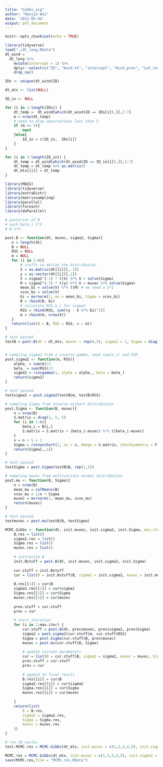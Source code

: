 ```yaml
---
title: "Gibbs_alg"
author: "Renjie Wei"
date: '2022-05-04'
output: pdf_document
---
```


```r
knitr::opts_chunk$set(echo = TRUE)
```

```r
library(tidyverse)
load("./dt_long.RData")
dt_wind =
  dt_long %>% 
    mutate(intercept = 1) %>% 
    dplyr::select(c("ID", "Wind.kt", "intercept", "Wind_prev", "Lat_change", "Long_change", "Wind_change")) %>%
    drop_na()

IDs <- unique(dt_wind$ID)

dt_mtx <- list(NULL)

ID_in <- NULL

for (i in 1:length(IDs)) {
    dt_temp =  dt_wind[which(dt_wind$ID == IDs[i]),][,2:7]
    m = nrow(dt_temp)
    # need to drop observations less than 5
    if (m <= 5){
        next
    }else{
        ID_in = c(ID_in,  IDs[i])
    }
}

for (i in 1:length(ID_in)) {
    dt_temp = dt_wind[which(dt_wind$ID == ID_in[i]),][,2:7]
    dt_temp = dt_temp %>% as.matrix()
    dt_mtx[[i]] = dt_temp
}
```

```r
library(MASS)
library(tidyverse)
library(extraDistr)
library(matrixsampling)
library(parallel)
library(foreach)
library(doParallel)

# posterior of B
# each beta_i 1*5
# B n*5

post.B <- function(dt, muvec, sigma2, Sigma){
   n = length(dt)
   B = NULL
   RSS = NULL
   m = NULL
   for (i in 1:n){
       # stuffs to define the distribution
       X = as.matrix(dt[[i]][,-1]) 
       y = as.vector(dt[[i]][,1])
       V = sigma2^(-1) * t(X) %*% X + solve(Sigma)
       M = sigma2^(-1) * t(y) %*% X + muvec %*% solve(Sigma)
       mean_bi = solve(V) %*% t(M) # we need a 5*1
       vcov_bi = solve(V)
       bi = mvrnorm(1, mu = mean_bi, Sigma = vcov_bi)
       B = rbind(B, bi)
       # calculate RSS,m_i for sigma2
       RSS = rbind(RSS, sum((y - X %*% bi)^2))
       m = rbind(m, nrow(X))
   }
   return(list(B = B, RSS = RSS, m = m))
}

# test passed
testB = post.B(dt = dt_mtx, muvec = rep(0,5), sigma2 = 2, Sigma = diag(2,5,5))


# sampling sigma2 from a inverse gamma, need sum(m_i) and SSR
post.sigma2 <- function(m, RSS){
    alpha_ = sum(m)/2
    beta_ = sum(RSS)/2
    sigma2 = rinvgamma(1, alpha = alpha_, beta = beta_)
    return(sigma2)
}

# test passed
testsigma2 = post.sigma2(testB$m, testB$RSS)

# sampling Sigma from inverse wishart distribution
post.Sigma <- function(B, muvec){
    n = nrow(B)
    S.matrix = diag(1, 5, 5)
    for (i in 1:n){
        beta_i = B[i,]
        S.matrix = S.matrix + (beta_i-muvec) %*% t(beta_i-muvec)
    }
    v = n + 5 + 1
    Sigma = rinvwishart(1, nu = v, Omega = S.matrix, checkSymmetry = F)
    return(Sigma[,,1])
}

# test passed
testSigma = post.Sigma(testB$B, rep(1,5))

# sampling muvec from multivariate normal distribution
post.mu <- function(B, Sigma){
    n = nrow(B)
    mean_mu = colMeans(B)
    vcov_mu = 1/n * Sigma
    muvec = mvrnorm(1, mean_mu, vcov_mu)
    return(muvec)
}

# test passed
testmuvec = post.mu(testB$B, testSigma)
```

```r
MCMC.Gibbs <- function(dt, init.muvec, init.sigma2, init.Sigma, max.iter = 1e4){
    B.res = list()
    sigma2.res = list()
    Sigma.res = list()
    muvec.res = list()
    
    # initialize B
    init.Bstuff = post.B(dt, init.muvec, init.sigma2, init.Sigma)
    
    cur.stuff = init.Bstuff
    cur = list(B = init.Bstuff$B, sigma2 = init.sigma2, muvec = init.muvec, Sigma = init.Sigma)
    
    B.res[[1]] = cur$B
    sigma2.res[[1]] = cur$sigma2
    Sigma.res[[1]] = cur$Sigma
    muvec.res[[1]] = cur$muvec
    
    prev.stuff = cur.stuff
    prev = cur
    
    # start iteration
    for (i in 2:max.iter) {
        cur.stuff = post.B(dt, prev$muvec, prev$sigma2, prev$Sigma)
        sigma2 = post.sigma2(cur.stuff$m, cur.stuff$RSS)
        Sigma = post.Sigma(cur.stuff$B, prev$muvec)
        muvec = post.mu(cur.stuff$B, Sigma)
        
        # update current parameters
        cur = list(B = cur.stuff$B, sigma2 = sigma2, muvec = muvec, Sigma = Sigma)
        prev.stuff = cur.stuff
        prev = cur
        
        # append to final result
        B.res[[i]] = cur$B
        sigma2.res[[i]] = cur$sigma2
        Sigma.res[[i]] = cur$Sigma
        muvec.res[[i]] = cur$muvec
        
    }
    return(list(
        B = B.res,
        sigma2 = sigma2.res,
        Sigma = Sigma.res,
        muvec = muvec.res
    ))
}
```

```r
# run 10 cycles
test.MCMC.res = MCMC.Gibbs(dt_mtx, init.muvec = c(1,2,3,4,5), init.sigma2 = 1, init.Sigma = diag(0.3, 5, 5), max.iter = 100)

```

```r
MCMC.res = MCMC.Gibbs(dt_mtx, init.muvec = c(1,2,3,4,5), init.sigma2 = 5, init.Sigma = diag(c(1,2,3,4,5)))
save(MCMC.res,file = "MCMC.res.RData")
```

